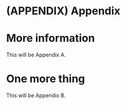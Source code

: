 # (APPENDIX) Appendix {-}

# More information

This will be Appendix A.

# One more thing

This will be Appendix B.
